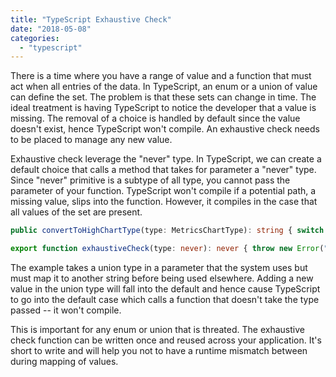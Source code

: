 ```yaml
---
title: "TypeScript Exhaustive Check"
date: "2018-05-08"
categories: 
  - "typescript"
---
```


There is a time where you have a range of value and a function that must act when all entries of the data. In TypeScript, an enum or a union of value can define the set. The problem is that these sets can change in time. The ideal treatment is having TypeScript to notice the developer that a value is missing. The removal of a choice is handled by default since the value doesn't exist, hence TypeScript won't compile. An exhaustive check needs to be placed to manage any new value.

Exhaustive check leverage the "never" type. In TypeScript, we can create a default choice that calls a method that takes for parameter a "never" type. Since "never" primitive is a subtype of all type, you cannot pass the parameter of your function. TypeScript won't compile if a potential path, a missing value, slips into the function. However, it compiles in the case that all values of the set are present.

```typescript
public convertToHighChartType(type: MetricsChartType): string { switch (type) { case "Line": return "line"; case "AreaDiff": return "area"; default: return exhaustiveCheck(type); } }

export function exhaustiveCheck(type: never): never { throw new Error("Missing type"); } 
``` 


The example takes a union type in a parameter that the system uses but must map it to another string before being used elsewhere. Adding a new value in the union type will fall into the default and hence cause TypeScript to go into the default case which calls a function that doesn't take the type passed -- it won't compile.

This is important for any enum or union that is threated. The exhaustive check function can be written once and reused across your application. It's short to write and will help you not to have a runtime mismatch between during mapping of values.
